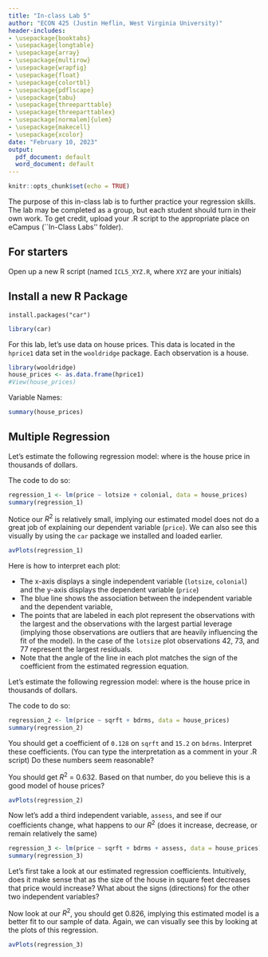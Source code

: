 ```yaml
---
title: "In-class Lab 5"
author: "ECON 425 (Justin Heflin, West Virginia University)"
header-includes:
- \usepackage{booktabs}
- \usepackage{longtable}
- \usepackage{array}
- \usepackage{multirow}
- \usepackage{wrapfig}
- \usepackage{float}
- \usepackage{colortbl}
- \usepackage{pdflscape}
- \usepackage{tabu}
- \usepackage{threeparttable}
- \usepackage{threeparttablex}
- \usepackage[normalem]{ulem}
- \usepackage{makecell}
- \usepackage{xcolor}
date: "February 10, 2023"
output:
  pdf_document: default
  word_document: default
---
```


```r
knitr::opts_chunk$set(echo = TRUE)
```

The purpose of this in-class lab is to further practice your regression skills. The lab may be completed as a group, but each student should turn in their own work. To get credit, upload your .R script to the appropriate place on eCampus (``In-Class Labs'' folder).

## For starters
Open up a new R script (named `ICL5_XYZ.R`, where `XYZ` are your initials)

## Install a new R Package
```{}
install.packages("car")
```
```r
library(car)
```
For this lab, let's use data on house prices. This data is located in the `hprice1` data set in the `wooldridge` package. Each observation is a house. 
```r
library(wooldridge)
house_prices <- as.data.frame(hprice1)
#View(house_prices)
```
Variable Names:
\begin{itemize}
\item price: house price, \$1000s
\item assess: assessed value, \$1000s
\item bdrms: number of bedrooms
\item lotsize: size of lot in square feet
\item sqrft: size of house in square feet
\item colonial: dummy variable where =1 if home is colonial style
\end{itemize}

```r
summary(house_prices)
```

## Multiple Regression
Let's estimate the following regression model:
\begin{equation*}
price = \beta_0 + \beta_{1}lotsize + \beta_{2}colonial + \epsilon
\end{equation*}
where \emph{price} is the house price in thousands of dollars. 

The code to do so:
```r
regression_1 <- lm(price ~ lotsize + colonial, data = house_prices)
summary(regression_1)
```
Notice our $R^2$ is relatively small, implying our estimated model does not do a great job of explaining our dependent variable (`price`). We can also see this visually by using the `car` package we installed and loaded earlier. 
```r
avPlots(regression_1)
```
Here is how to interpret each plot:

- The x-axis displays a single independent variable (`lotsize`, `colonial`) and the y-axis displays the dependent variable (`price`)
- The blue line shows the association between the independent variable and the dependent variable, \emph{while holding the value of all other independent variables constant}
- The points that are labeled in each plot represent the observations with the largest \textcolor{red}{residuals} and the observations with the largest partial leverage (implying those observations are outliers that are heavily influencing the fit of the model). In the case of the `lotsize` plot observations 42, 73, and 77 represent the largest residuals. 
- Note that the angle of the line in each plot matches the sign of the coefficient from the estimated regression equation. 

Let's estimate the following regression model:
\begin{equation*}
price = \beta_0 + \beta_{1}sqrft + \beta_{2}bdrms + \epsilon
\end{equation*}
where \emph{price} is the house price in thousands of dollars. 

The code to do so:
```r
regression_2 <- lm(price ~ sqrft + bdrms, data = house_prices)
summary(regression_2)
```
You should get a coefficient of `0.128` on `sqrft` and `15.2` on `bdrms`. Interpret these coefficients. (You can type the interpretation as a comment in your .R script) Do these numbers seem reasonable?

You should get $R^2$ = 0.632. Based on that number, do you believe this is a good model of house prices?
```r
avPlots(regression_2)
```
Now let's add a third independent variable, `assess`, and see if our coefficients change, what happens to our $R^2$ (does it increase, decrease, or remain relatively the same)
\begin{equation*}
price = \beta_0 + \beta_{1}sqrft + \beta_{2}bdrms + \beta_{3}assess + \epsilon
\end{equation*}
```r
regression_3 <- lm(price ~ sqrft + bdrms + assess, data = house_prices)
summary(regression_3)
```
Let's first take a look at our estimated regression coefficients. Intuitively, does it make sense that as the size of the house in square feet decreases that price would increase? What about the signs (directions) for the other two independent variables? 

Now look at our $R^2$, you should get 0.826, implying this estimated model is a better fit to our sample of data. Again, we can visually see this by looking at the plots of this regression. 
```r
avPlots(regression_3)
```